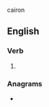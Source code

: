 {{also|Speake}} cairon

==English==

===Verb===
{{head|en|verb}}

# {{obsolete spelling of|en|speak}}

===Anagrams===
* {{anagrams|en|a=aeekps|Peakes}}